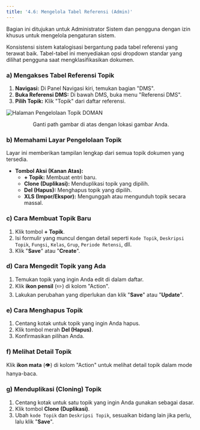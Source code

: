 ```yaml
---
title: '4.6: Mengelola Tabel Referensi (Admin)'
---
```


<Info>
  Bagian ini ditujukan untuk Administrator Sistem dan pengguna dengan izin khusus untuk mengelola pengaturan sistem.
</Info>

Konsistensi sistem katalogisasi bergantung pada tabel referensi yang terawat baik. Tabel-tabel ini menyediakan opsi dropdown standar yang dilihat pengguna saat mengklasifikasikan dokumen.

### a) Mengakses Tabel Referensi Topik
1. **Navigasi:** Di Panel Navigasi kiri, temukan bagian "DMS".
2. **Buka Referensi DMS:** Di bawah DMS, buka menu "Referensi DMS".
3. **Pilih Topik:** Klik "Topik" dari daftar referensi.

![Halaman Pengelolaan Topik DOMAN](</path/to/your/topic-management-image.png>)
<p align="center">Ganti path gambar di atas dengan lokasi gambar Anda.</p>

### b) Memahami Layar Pengelolaan Topik
Layar ini memberikan tampilan lengkap dari semua topik dokumen yang tersedia.

- **Tombol Aksi (Kanan Atas):**
  - **+ Topik:** Membuat entri baru.
  - **Clone (Duplikasi):** Menduplikasi topik yang dipilih.
  - **Del (Hapus):** Menghapus topik yang dipilih.
  - **XLS (Impor/Ekspor):** Mengunggah atau mengunduh topik secara massal.

### c) Cara Membuat Topik Baru
1. Klik tombol **+ Topik**.
2. Isi formulir yang muncul dengan detail seperti `Kode Topik`, `Deskripsi Topik`, `Fungsi`, `Kelas`, `Grup`, `Periode Retensi`, dll.
3. Klik "**Save**" atau "**Create**".

### d) Cara Mengedit Topik yang Ada
1. Temukan topik yang ingin Anda edit di dalam daftar.
2. Klik **ikon pensil** (✏️) di kolom "Action".
3. Lakukan perubahan yang diperlukan dan klik "**Save**" atau "**Update**".

### e) Cara Menghapus Topik
1. Centang kotak untuk topik yang ingin Anda hapus.
2. Klik tombol merah **Del (Hapus)**.
3. Konfirmasikan pilihan Anda.

### f) Melihat Detail Topik
Klik **ikon mata** (👁️) di kolom "Action" untuk melihat detail topik dalam mode hanya-baca.

### g) Menduplikasi (Cloning) Topik
1. Centang kotak untuk satu topik yang ingin Anda gunakan sebagai dasar.
2. Klik tombol **Clone (Duplikasi)**.
3. Ubah `kode Topik` dan `Deskripsi Topik`, sesuaikan bidang lain jika perlu, lalu klik "**Save**".
